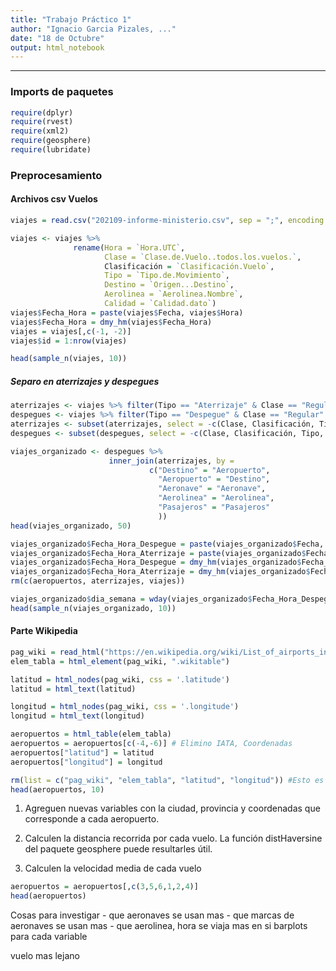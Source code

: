 ---
title: "Trabajo Práctico 1"
author: "Ignacio Garcia Pizales, ..."
date: "18 de Octubre"
output: html_notebook
---
------------------------------------------------------------------------

### Imports de paquetes

```{r}
require(dplyr)
require(rvest)
require(xml2)
require(geosphere)
require(lubridate)
```

### Preprocesamiento

#### Archivos csv Vuelos
```{r}
viajes = read.csv("202109-informe-ministerio.csv", sep = ";", encoding = "UTF-8")

viajes <- viajes %>% 
              rename(Hora = `Hora.UTC`,
                     Clase = `Clase.de.Vuelo..todos.los.vuelos.`,
                     Clasificación = `Clasificación.Vuelo`,
                     Tipo = `Tipo.de.Movimiento`,
                     Destino = `Origen...Destino`,
                     Aerolinea = `Aerolinea.Nombre`,
                     Calidad = `Calidad.dato`)
viajes$Fecha_Hora = paste(viajes$Fecha, viajes$Hora)
viajes$Fecha_Hora = dmy_hm(viajes$Fecha_Hora)
viajes = viajes[,c(-1, -2)]
viajes$id = 1:nrow(viajes)

head(sample_n(viajes, 10))
```


##### Separo en aterrizajes y despegues

```{r}
aterrizajes <- viajes %>% filter(Tipo == "Aterrizaje" & Clase == "Regular" & Clasificación == "Dom")
despegues <- viajes %>% filter(Tipo == "Despegue" & Clase == "Regular" & Clasificación == "Dom")
aterrizajes <- subset(aterrizajes, select = -c(Clase, Clasificación, Tipo, Calidad))
despegues <- subset(despegues, select = -c(Clase, Clasificación, Tipo, Calidad))

viajes_organizado <- despegues %>% 
                      inner_join(aterrizajes, by =
                               c("Destino" = "Aeropuerto",
                                 "Aeropuerto" = "Destino",
                                 "Aeronave" = "Aeronave",
                                 "Aerolinea" = "Aerolinea",
                                 "Pasajeros" = "Pasajeros"
                                 ))
head(viajes_organizado, 50)
```

```{r}
viajes_organizado$Fecha_Hora_Despegue = paste(viajes_organizado$Fecha, viajes_organizado$Hora.x)
viajes_organizado$Fecha_Hora_Aterrizaje = paste(viajes_organizado$Fecha, viajes_organizado$Hora.y)
viajes_organizado$Fecha_Hora_Despegue = dmy_hm(viajes_organizado$Fecha_Hora_Despegue)
viajes_organizado$Fecha_Hora_Aterrizaje = dmy_hm(viajes_organizado$Fecha_Hora_Aterrizaje)
rm(c(aeropuertos, aterrizajes, viajes))

viajes_organizado$dia_semana = wday(viajes_organizado$Fecha_Hora_Despegue, label = TRUE, abbr = FALSE)
head(sample_n(viajes_organizado, 10))

```

#### Parte Wikipedia

```{r}
pag_wiki = read_html("https://en.wikipedia.org/wiki/List_of_airports_in_Argentina")
elem_tabla = html_element(pag_wiki, ".wikitable")

latitud = html_nodes(pag_wiki, css = '.latitude')
latitud = html_text(latitud)

longitud = html_nodes(pag_wiki, css = '.longitude')
longitud = html_text(longitud)

aeropuertos = html_table(elem_tabla)
aeropuertos = aeropuertos[c(-4,-6)] # Elimino IATA, Coordenadas
aeropuertos["latitud"] = latitud
aeropuertos["longitud"] = longitud

rm(list = c("pag_wiki", "elem_tabla", "latitud", "longitud")) #Esto es para que no queden variables sueltas
head(aeropuertos, 10)
```

1. Agreguen nuevas variables con la ciudad, provincia y coordenadas que corresponde a cada aeropuerto.  

2. Calculen la distancia recorrida por cada vuelo. La función distHaversine del paquete
geosphere puede resultarles útil.

3. Calculen la velocidad media de cada vuelo 

```{r}
aeropuertos = aeropuertos[,c(3,5,6,1,2,4)]
head(aeropuertos)
```

Cosas para investigar
- que aeronaves se usan mas
- que marcas de aeronaves se usan mas
- que aerolinea, hora se viaja mas
en si barplots para cada variable

vuelo mas lejano
